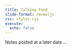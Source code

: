 ```yaml
---
title: Talking Food 
slide-format: revealjs
css: styles.css
execute:
  echo: false
---
```


Notes posted at a later date ...

